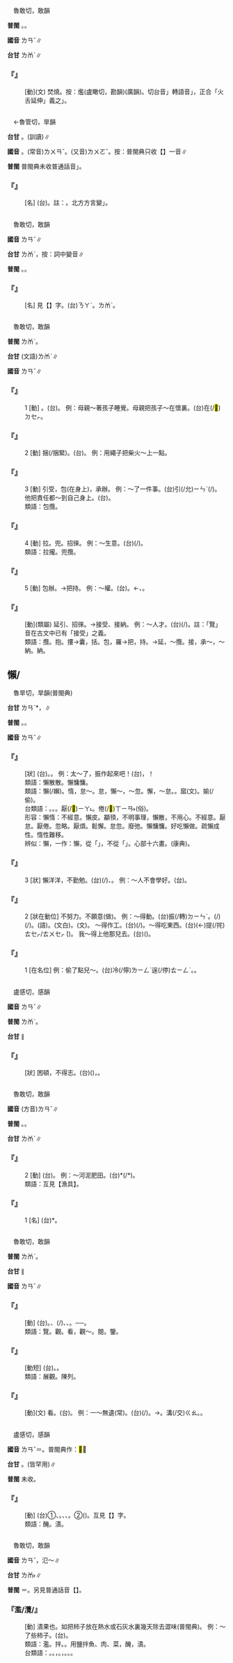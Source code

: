 
=={{ruby|爁|ㄌㄢˇ}}==

　魯敢切，敢韻

'''普閩''' {{ruby|(文)|ㄌㆰˋ}}。{{ruby|(白)|ㄋㄚ˫}}。

'''國音''' <rt>ㄌㄢˇ</rt>∥

'''台甘''' <rt>ㄌㆰˋ</rt>{{ruby|。|ㄌㆰ˫}}∥

    

==='''『{{ruby|爁|ㄌㄢˇ}}』'''===
: [動](文) 焚燒。按：爁(盧瞰切，勘韻)(廣韻)。切台音{{ruby|「|ㄌㆰ˫}}」轉語音{{ruby|「|ㄋㄚ˫}}」，正合「火舌延伸」義之{{ruby|「|ㄋㄚ˫}}」。
    

=={{ruby|卵|ㄌㄢˇ}}==

　←魯管切，旱韻{{ruby|＝|ㄌㄨㄢˇ}}

'''台甘''' {{ruby|(文)|ㄌㄨㄢˋ}}。{{ruby|(語)|ㄋㆭ˫}}(訓讀)∥

'''國音''' {{ruby|(語)|ㄌㄢˇ}}。(常音)<rt>ㄌㄨㄢˇ</rt>。(又音)<rt>ㄌㄨㄛˇ</rt>。按：普閩典只收【{{ruby|卵|ㄌㄨㄢˇ}}】一音∥

'''普閩''' 普閩典未收普通話音{{ruby|「|ㄌㄢˇ}}」。

    

==='''『{{ruby|卵|ㄌㄢˇ}}{{ruby|子|·ㄗˇ}}』'''===
: [名] (台){{ruby|卵|ㄌㄢ˫}}{{ruby|鳥|ㄐㄧㄠˋ}}。註：{{ruby|亂|ㄌㄨㄢˋ}}。北方方言變{{ruby|「|ㄌㄢˋ}}」。
    

=={{ruby|欖|ㄌㄢˇ}}==

　魯敢切，敢韻

'''國音''' <rt>ㄌㄢˇ</rt>∥

'''台甘''' <rt>ㄌㆰˋ</rt>{{ruby|。|ㄋㄚˋ}}，按：詞中變音∥

'''普閩''' {{ruby|(文)|ㄌㆰˋ}}。{{ruby|(白)|ㄋㄚˋ}}。

    

==='''『{{ruby|橄|ㄍㄢˇ}}{{ruby|欖|ㄌㄢˇ}}』'''===
: [名] 見【{{ruby|橄|ㄍㄢˇ}}】字。(台){{ruby|橄|ㄍㄢ}}{{ruby|欖|ㄋㄚˋ}}{{ruby|→|ㄍㄚ}}<rt>ㄋㄚˋ</rt>。{{ruby|←|ㄍㆰˋ}}<rt>ㄌㆰˋ</rt>。
    

=={{ruby|攬|ㄌㄢˇ}}==

　魯敢切，敢韻

'''普閩''' <rt>ㄌㆰˋ</rt>。

'''台甘''' (文語)<rt>ㄌㆰˋ</rt>∥

'''國音''' <rt>ㄌㄢˇ</rt>∥

    

==='''『{{ruby|攬|ㄌㄢˇ}}』'''===
:1  [動] {{ruby|摟|ㄌㄡˇ}}。(台){{ruby|攬|ㄌㆰˋ}}。 例：母親～著孩子睡覺。母親把孩子～在懷裏。(台){{ruby|老|ㄌㄠ˫}}{{ruby|母|ㆠㄨˋ/ㆠㄜˋ}}{{ruby|將|ㄐㄧㆲ}}{{ruby|<mark>&#xffb51;</mark>|ㆣㄧㄣˋ}}{{ruby|仔|ㄚ}}{{ruby|攬|ㄌㆰˋ}}在(/<mark>&#xf9549;</mark>)<rt>ㄉㆤㆷ</rt>{{ruby|睏|ㄎㄨㄣ˪}}。
    

==='''『{{ruby|攬|ㄌㄢˇ}}』'''===
:2  [動] 捆(/捆緊)。(台){{ruby|捆|ㄎㄨㄣˋ}}{{ruby|緪|ㄢˊ}}。 例：用繩子把柴火～上一點。
    

==='''『{{ruby|攬|ㄌㄢˇ}}』'''===
:3  [動] 引受，包(在身上)，承辦。 例：～了一件事。(台)引(/允)<rt>ㄧㄣˋ</rt>(/{{ruby|承|ㄒㄧㄣˊ}}){{ruby|一|ㄐㄧㆵ ͘}}{{ruby|項|ㄏㄤ˫}}{{ruby|事|ㄙㄨ˫}}{{ruby|件|ㄍㄧㆩ˫}}。 他把責任都～到自己身上。(台){{ruby|伊|ㄧ}}{{ruby|將|ㄐㄧㆲ}}{{ruby|責|ㄐㄧㆤㆶ}}{{ruby|任|ㆢㄧㆬ˫/ㄌㄧㆬ˫}}{{ruby|包|ㆠㄠ}}{{ruby|歸|ㄍㄨㄧ}}{{ruby|身|ㄒㄧㄣ}}。
:類語：包攬。
:
    

==='''『{{ruby|攬|ㄌㄢˇ}}』'''===
:4  [動] 拉。兜。招徠。 例：～生意。(台){{ruby|招|ㄐㄧㄜ}}(/{{ruby|招|ㄐㄧㄜ}}{{ruby|呼|ㄏㆦ}}){{ruby|生|ㄒㄧㄥ}}{{ruby|理|ㄌㄧˋ}}。
:類語：拉攏。兜攬。
:
    

==='''『{{ruby|攬|ㄌㄢˇ}}』'''===
:5  [動] 包辦。→把持。 例：～權。(台){{ruby|將|ㄐㄧㆲ}}{{ruby|權|ㄍㄨㄢˊ}}{{ruby|利|ㄌㄧ˫}}{{ruby|把|ㄅㆤˋ}}{{ruby|咧|ㄌㆤ˪}}。{{ruby|攏|ㄌㄤˋ}}←{{ruby|攬|ㄌㆰˋ}}{{ruby|咧|ㄌㆤ˪}}、{{ruby|搦|ㄌㄚㆶ ͘}}{{ruby|咧|ㄌㆤ˪}}。
    

==='''『{{ruby|延|ㄧㄢˊ}}{{ruby|攬|ㄌㄢˇ}}』'''===
: [動](類屬) 延引、招徠。→接受、接納。 例：～人才。(台){{ruby|對|ㄉㄨㄧ˪}}{{ruby|四|ㄒㄧ˪}}{{ruby|界|ㄍㆤ˪/ㄍㄨㆤ˪}}{{ruby|去|ㄎㄧ˪}}{{ruby|招|ㄐㄧㄜ}}(/{{ruby|請|ㄑㄧㆩˋ}}){{ruby|有|ㄨ˫}}{{ruby|才|ㄗㄞˊ}}{{ruby|能|ㄌㄧㄥˊ}}{{ruby|丌|ㆤ}}{{ruby|人|ㄌㄤˊ}}。註：「覽」音在古文中已有「接受」之義。
:類語：攬。抱。摟→囊，括。包，羅→把，持。→延，～攬。接，承～，～納。納。
:
    

==懶/{{ruby|嬾|ㄌㄢˇ}}==

　魯旱切，旱韻(普閩典)

'''台甘''' <rt>ㄌㄢˋ</rt>{{ruby|。|ㄋㄨㄚ˫}}*，{{ruby|懶|ㄋㄨㄚ˫}}{{ruby|懶|ㄋㄨㄚ˫}}∥

'''普閩''' {{ruby|(文)|ㄌㄢˋ}}。{{ruby|(白)|ㄋㄨㄚ˫}}。

'''國音''' <rt>ㄌㄢˇ</rt>∥

    

==='''『{{ruby|懶|ㄌㄢˇ}}{{ruby|散|·ㄙㄢˋ}}』'''===
: [狀] (台){{ruby|怠|ㄉㄞ˫}}{{ruby|慢|ㆠㄢ˫}}。{{ruby|顢|ㄇㄢ}}{{ruby|頇|·ㄏㄢ}}。 例：太～了，振作起來吧！(台){{ruby|傷|ㄒㄧㆫ/ㄒㄧㆧ}}{{ruby|過|ㄍㄨㆤ˪/ㄍㆤ˪}}{{ruby|妄|ㆠㆲ˪}}，{{ruby|較|ㄎㄚㆷ}}{{ruby|有|ㄨ˫}}{{ruby|精|ㄐㄧㄥ}}{{ruby|神|ㄒㄧㄣˊ}}{{ruby|咧|ㄌㆤ˪}}！
:類語：懶散散。懶慵慵。
:
:類語：懶(/嬾)。惰，怠～。怠，懶～，～忽。懈，～怠。{{ruby|厭|ㄧㄢˋ}}。寙(文)。媮(/偷)。
:
:台類語：{{ruby|憚|ㄉㄨㆩ˫}}。{{ruby|懶|ㄋㄨㄚ˫}}。{{ruby|懶|ㄌㄨㄢˋ}}。厭(/<mark>&#xf9171;</mark>)<rt>ㄧㄚ˪</rt>。倦(/<mark>&#xf8fa1;</mark>)<rt>ㄒㄧㄢ˫</rt>(俗)。
:
:形容：懶惰：不經意。懶皮。顢頇，不明事理，懶散，不用心。不經意。厭怠。厭倦。忽略。厭煩。鬆懈。怠忽。廢弛。懶慵慵。好吃懶做。疏懶成性。惰性難移。
:
:辨似：懶，一作：懶，從「{{ruby|束|ㄕㄨˋ}}」，不從「{{ruby|朿|ㄘˋ}}」。心部十六畫。(康典)。
:
    

==='''『{{ruby|懶|ㄌㄢˇ}}』'''===
:3  [狀] 懶洋洋，不勤勉。(台){{ruby|懶|ㄌㄢˋ}}{{ruby|<mark>&#xf90b4;</mark>|ㄙㄜˊ}}{{ruby|<mark>&#xf90b4;</mark>|ㄙㄜˊ}}(/{{ruby|<mark>&#xf9b67;</mark>|ㄒㄧㄜˊ}}{{ruby|<mark>&#xf9b67;</mark>|ㄒㄧㄜˊ}})、{{ruby|貧|ㄅㄧㄣˊ/ㄅㄢˊ}}{{ruby|惰|ㄉㄨㆩ˫}}。 例：～人不會學好。(台){{ruby|貧|ㄅㄧㄣˊ/ㄅㄢˊ}}{{ruby|惰|ㄉㄨㆩ˫}}{{ruby|人|ㄌㄤˊ}}{{ruby|<mark>&#xffa45;</mark>|ㆠㆤ˫/ㆠㄨㆤ˫}}{{ruby|曉|ㄏㄧㄠˋ/ㄏㄧㄤˋ}}{{ruby|學|ㄜㆷ ͘}}{{ruby|好|ㄏㄜˋ}}。
    

==='''『{{ruby|懶|ㄌㄢˇ}}』'''===
:2  [狀在動位] 不努力。不願意(做)。 例：～得動。(台){{ruby|無|ㆠㄜˊ}}{{ruby|愛|ㄞ˪}}振(/轉)<rt>ㄉㄧㄣˋ</rt>{{ruby|動|ㄉㄤ˫}}。{{ruby|無|ㆠㄜˊ}}{{ruby|愛|ㄞ˪}}{{ruby|作|ㄗㄜ˪}}{{ruby|載|ㄉㄞ˫}}(/{{ruby|戴|ㄉㄞ˪}}){{ruby|事|ㄐㄧ˪}}(/{{ruby|事|ㄉㄞ˫}}{{ruby|情|ㄐㄧ˪}})。{{ruby|貧|ㄅㄧㄣˊ}}{{ruby|惰|ㄉㄨㆩ˫}}(語)。{{ruby|懶|ㄌㄢˋ}}{{ruby|惰|ㄉㄜ˫}}(文白)。{{ruby|怠|ㄉㄞ˫}}{{ruby|惰|ㄉㄜ˫}}(文)。 ～得作工。(台){{ruby|無|ㆠㄜˊ}}{{ruby|愛|ㄞ˪}}{{ruby|作|ㄗㄜ˪}}{{ruby|穡|ㄒㄧㆵ}}(/{{ruby|工|ㄍㄤ}})。～得吃東西。(台){{ruby|無|ㆠㄜˊ}}{{ruby|愛|ㄞ˪}}(←{{ruby|貧|ㄅㄧㄣˊ}}{{ruby|惰|ㄉㄨㆩ˫}})提(/挓)<rt>ㄊㆤㆷ/ㄊㄨㆤㆷ ͘</rt>{{ruby|物|ㄇㄧㆷ ͘/ㄇㆭㆷ ͘}}{{ruby|件|ㄍㄧㆩ˫}}({{ruby|來|ㄌㄞˊ}}){{ruby|食|ㄐㄧㄚㆷ ͘}}。 我～得上他那兒去。(台){{ruby|我|ㆣㄨㄚˋ}}{{ruby|無|ㆠㄜˊ}}{{ruby|愛|ㄞ˪}}({{ruby|無|ㆠㄜˊ}}{{ruby|想|ㄒㄧㆧ˫/ㄒㄧㆫ˫}}){{ruby|<mark>&#xffa49;</mark>|ㆠㆤㆷ/ㆠㄨㆤㆷ}}{{ruby|去|ㄎㄧ˪}}{{ruby|<mark>&#xffad9;</mark>|ㄧㄣ}}{{ruby|兜|ㄉㄠ}}。
    

==='''『{{ruby|懶|ㄌㄢˇ}}』'''===
:1  [在名位] 例：偷了點兒～。(台){{ruby|偷|ㄊㄠ}}冷(/儜)<rt>ㄌㄧㄥˋ</rt>逞(/停)<rt>ㄊㄧㄥˋ</rt>{{ruby|仔|ㄚ}}{{ruby|一|ㄐㄧㆵ ͘}}{{ruby|下|·ㆤ˫}}。{{ruby|偷|ㄊㄠ}}{{ruby|歇|ㄏㄧㄜㆷ}}{{ruby|一|ㄐㄧㆵ ͘}}{{ruby|困|ㄎㄨㄣ˪}}。
    

=={{ruby|壈|ㄌㄢˇ}}==

　盧感切，感韻

'''國音''' <rt>ㄌㄢˇ</rt>∥

'''普閩''' <rt>ㄌㆰˋ</rt>。

'''台甘''' {{ruby|(文)|ㄌㆰˋ}}∥

    

==='''『{{ruby|坎|ㄎㄢˇ}}{{ruby|壈|ㄌㄢˇ}}』'''===
: [狀] 困頓，不得志。(台)({{ruby|事|ㄙㄨ˫}}{{ruby|業|ㆣㄧㄚㆴ ͘}}){{ruby|<mark>&#xffa45;</mark>|ㆠㆤ˫/ㆠㄨㆤ˫}}{{ruby|順|ㄙㄨㄣ˫}}{{ruby|序|ㄒㄧ˫/ㄙㄨ˫}}，{{ruby|不|ㄅㄨㆵ}}{{ruby|得|ㄉㄧㆵ}}{{ruby|意|ㄧ˪}}。
    

=={{ruby|<mark>&#xf98e2;</mark>|ㄌㄢˇ}}==

　魯敢切，敢韻

'''國音''' (方音)<rt>ㄌㄢˇ</rt>∥

'''普閩''' {{ruby|(文)|ㄌㆰˋ}}。{{ruby|(白)|ㄌㆰ˪}}。

'''台甘''' <rt>ㄌㆰˋ</rt>∥

    

==='''『{{ruby|<mark>&#xf98e2;</mark>|ㄌㄢˇ}}』'''===
:2  [動] (台){{ruby|用|ㄧㄥ˫/ㄧㆲ˫}}{{ruby|<mark>&#xf98e2;</mark>|ㄌㆰˋ}}{{ruby|撈|ㄏㆦˊ}}。 例：～河泥肥田。(台){{ruby|抔|ㄅㄨㆵ}}*(/{{ruby|捊|ㄏㆦˊ}}*){{ruby|溪|ㄎㄨㆤ/ㄎㆤ}}{{ruby|底|ㄉㄨㆤˋ/ㄉㆤˋ}}{{ruby|丌|ㆤ}}{{ruby|塗|ㄊㆦˊ}}{{ruby|沃|ㄚㆶ}}{{ruby|田|ㄘㄢˊ}}。
:類語：互見【漁具】。
:
    

==='''『{{ruby|<mark>&#xf98e2;</mark>|ㄌㄢˇ}}』'''===
:1  [名] (台){{ruby|掠|ㄌㄧㄚㆷ ͘}}{{ruby|魚|ㄏㄧˊ/ㄏㄨˊ}}{{ruby|捊|ㄏㆦˊ}}*{{ruby|水|ㄗㄨㄧˋ}}{{ruby|草|ㄘㄠˋ}}{{ruby|丌|ㆤ}}{{ruby|器|ㄎㄧ˪}}{{ruby|具|ㄍㄨ˫}}。
    

=={{ruby|覽|ㄌㄢˇ}}==

　魯敢切，敢韻

'''普閩''' <rt>ㄌㆰˋ</rt>。

'''台甘''' {{ruby|(文)|ㄌㆰˋ}}∥

'''國音''' <rt>ㄌㄢˇ</rt>∥

    

==='''『{{ruby|遊|ㄧㄡˊ}}{{ruby|覽|ㄌㄢˇ}}』'''===
: [動] (台){{ruby|遊|ㄧㄨˊ}}{{ruby|覽|ㄌㆰˋ}}。{{ruby|那|ㄋㄚˋ}}{{ruby|看|ㄎㄨㆩ˪}}{{ruby|那|ㄋㄚˋ}}{{ruby|<mark>&#xffae6;</mark>|ㄊㄧㆵ}}{{ruby|<mark>&#xffaec;</mark>|ㄊㄜˊ}}、{{ruby|遊|ㄧㄨˊ}}{{ruby|樂|ㄌㆦㆶ ͘}}(/{{ruby|歷|ㄌㄧㆤㆶ ͘}})、{{ruby|閱|ㄨㄚㆵ ͘/ㄧㄚㆵ ͘}}{{ruby|覽|ㄌㆰˋ}}、{{ruby|看|ㄎㄨㆩ˪}}{{ruby|心|ㄒㄧㆬ}}{{ruby|適|ㄒㄧㆤㆶ}}。──{{ruby|四|ㄒㄧ˪}}{{ruby|界|ㄍㆤ˪/ㄍㄨㆤ˪}}{{ruby|去|ㄎㄧ˪}}{{ruby|<mark>&#xffae6;</mark>|ㄊㄧㆵ}}{{ruby|<mark>&#xffaec;</mark>|ㄊㄜˊ}}。
:類語：覽。觀。看，觀～。閱。鑒。
:
    

==='''『{{ruby|展|ㄓㄢˇ}}{{ruby|覽|ㄌㄢˇ}}』'''===
: [動短] (台){{ruby|展|ㄉㄧㄢˋ}}{{ruby|覽|ㄌㆰˋ}}。{{ruby|陳|ㄉㄧㄣˊ}}{{ruby|列|ㄌㄧㄚㆵ ͘}}{{ruby|出|ㄘㄨㆵ}}{{ruby|來|ㄌㄞˊ}}{{ruby|付|ㄏㆦ˫}}{{ruby|眾|ㄐㄧㄥ˪/ㄐㄧㆲ˪}}{{ruby|人|ㄌㄤˊ}}{{ruby|看|ㄎㄨㆩ˪}}。
:類語：展觀。陳列。
:
    

==='''『{{ruby|覽|ㄌㄢˇ}}』'''===
: [動](文) 看。(台){{ruby|看|ㄎㄨㆩ˪}}。 例：一～無遺(常)。(台){{ruby|一|ㄐㄧㆵ ͘}}{{ruby|下|ㆤ˫}}{{ruby|看|ㄎㄨㆩ˪}}(/{{ruby|看|ㄎㄨㆩ˪}}{{ruby|了|ㄌㄧㄠˋ}}){{ruby|真|ㄐㄧㄣ}}{{ruby|清|ㄑㄧㄥ}}{{ruby|楚|ㄘㄜˋ}}。→{{ruby|明|ㆠㄧㄥˊ}}{{ruby|白|ㄅㆤㆷ ͘}}。{{ruby|無|ㆠㄜˊ}}{{ruby|漏|ㄌㄠ˪}}溝(/交)<rt>ㄍㄠ</rt>。{{ruby|知|ㄗㄞ}}{{ruby|影|ㄧㆩˋ}}{{ruby|了|ㄌㄧㄠˋ}}{{ruby|了|ㄌㄧㄠˋ}}。
    

=={{ruby|灠|ㄌㄢˇ}}==

　盧感切，感韻

'''國音''' <rt>ㄌㄢˇ</rt>＝{{ruby|濫|ㄌㄢˇ}}。普閩典作：<mark>&#xf98e4;</mark>∥

'''台甘''' {{ruby|(文)|ㄌㆰˋ}}。{{ruby|(文)|ㄌㆰ˫}}(皆罕用)∥

'''普閩''' 未收。

    

==='''『{{ruby|灠|ㄌㄢˇ}}』'''===
: [動] (台)①{{ruby|<mark>&#xf9551;</mark>|ㄌㄠ}}{{ruby|鹽|ㄧㆰ˫}}、{{ruby|豉|ㄒㆪ˫}}{{ruby|鹽|ㄧㆰˊ}}。{{ruby|用|ㄧㆲ˫}}{{ruby|鹽|ㄧㆰˊ}}{{ruby|拌|ㄅㄨㄢ˫}}{{ruby|生|ㄙㆥ/ㄒㆪ}}{{ruby|魚|ㄏㄧˊ/ㄏㄨˊ}}、{{ruby|肉|ㆠㄚㆷ}}、{{ruby|青|ㄘㆥ/ㄑㆪ}}{{ruby|菜|ㄘㄞ˪}}。②{{ruby|浸|ㄐㄧㆬ˪}}({{ruby|柿|ㄎㄧ˫}}{{ruby|仔|ㄚ}})。互見【{{ruby|濫|ㄌㄢˇ}}】字。
:類語：醃。漬。
:
    

=={{ruby|濫|ㄌㄢˇ}}==

　魯敢切，敢韻

'''國音''' <rt>ㄌㄢˇ</rt>{{ruby|。|ㄌㄢˋ}}，氾～∥

'''台甘''' <rt>ㄌㆰ˫</rt>∥

'''普閩''' ＝{{ruby|灠|ㄌㄢˇ}}。另見普通話音【{{ruby|濫|ㄌㄢˋ}}】。

    

==='''『濫/灠/{{ruby|<mark>&#xf98ea;</mark>|ㄌㄢˇ}}』'''===
: [動] 漬果也。如把柿子放在熱水或石灰水裏幾天除去澀味(普閩典)。 例：～了些柿子。(台){{ruby|浸|ㄐㄧㆬ˪}}{{ruby|幾|ㄍㄨㄧˋ}}{{ruby|粒|ㄌㄧㄚㆴ ͘}}{{ruby|仔|ㄚ}}{{ruby|柿|ㄎㄧ˫}}{{ruby|仔|ㄚ}}。
:類語：濫。拌。{{ruby|灠|ㄌㄢˇ}}。用鹽拌魚、肉、菜，醃，漬。
:
:台類語：{{ruby|豉|ㄒㆪ˫}}。{{ruby|醬|ㄐㄧㆧ˪/ㄐㄧㆫ˪}}。{{ruby|搦|ㆢㄧㆦㆶ ͘/ㄌㄧㆦㆶ ͘}}，{{ruby|搦|ㆢㄧㆦㆶ ͘/ㄌㄧㆦㆶ ͘}}{{ruby|糖|ㄊㆭˊ}}。{{ruby|<mark>&#xf9551;</mark>|ㄉㄠ}}{{ruby|→|ㄌㄠ}}，{{ruby|<mark>&#xf9551;</mark>|ㄉㄠ}}{{ruby|→|ㄌㄠ}}{{ruby|鹽|ㄧㆰˊ}}。{{ruby|浸|ㄐㄧㆬ˪}}。{{ruby|濫|ㄌㆰ˫}}。
:
    
